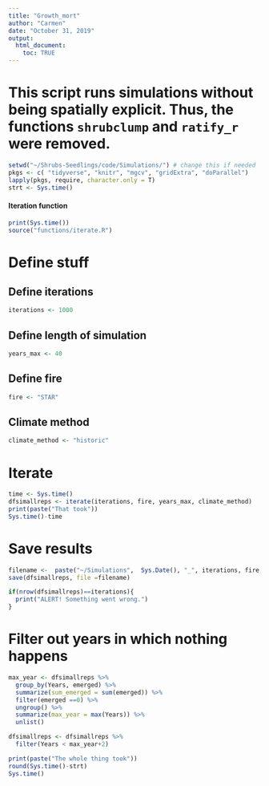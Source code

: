 ```yaml
---
title: "Growth_mort"
author: "Carmen"
date: "October 31, 2019"
output: 
  html_document:
    toc: TRUE
---
```


# This script runs simulations without being spatially explicit. Thus, the functions `shrubclump` and `ratify_r` were removed.

```r
setwd("~/Shrubs-Seedlings/code/Simulations/") # change this if needed
pkgs <- c( "tidyverse", "knitr", "mgcv", "gridExtra", "doParallel")
lapply(pkgs, require, character.only = T)
strt <- Sys.time()
```

#### Iteration function
```r
print(Sys.time())
source("functions/iterate.R")
```

# Define stuff

## Define iterations
```r
iterations <- 1000
```

## Define length of simulation
```r
years_max <- 40
```

## Define fire
```r
fire <- "STAR"
```

## Climate method
```r
climate_method <- "historic"
```

# Iterate 
```r
time <- Sys.time()
dfsimallreps <- iterate(iterations, fire, years_max, climate_method)
print(paste("That took"))
Sys.time()-time
```

# Save results
```r
filename <-  paste("~/Simulations",  Sys.Date(), "_", iterations, fire,".Rdata", sep = "")
save(dfsimallreps, file =filename)
```

```r
if(nrow(dfsimallreps)==iterations){
  print("ALERT! Something went wrong.")
}
```

# Filter out years in which nothing happens
```r
max_year <- dfsimallreps %>% 
  group_by(Years, emerged) %>% 
  summarize(sum_emerged = sum(emerged)) %>% 
  filter(emerged ==0) %>% 
  ungroup() %>% 
  summarize(max_year = max(Years)) %>% 
  unlist()
```

```r
dfsimallreps <- dfsimallreps %>% 
  filter(Years < max_year+2)
```


```r
print(paste("The whole thing took"))
round(Sys.time()-strt)
Sys.time()
```



